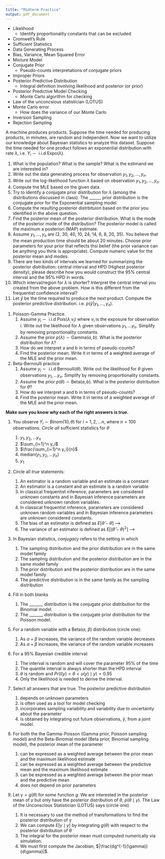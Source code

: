 ```yaml
---
title: "Midterm Practice"
output: pdf_document
---
```


\section{Definitions to know}
- Likelihood
  + Identify proportionality constants that can be excluded
- Cromwell's Rule
- Sufficient Statistics
- Data Generating Process
- Bias, Variance, Mean Squared Error
- Mixture Model
- Conjugate Prior
  + Pseudo-counts interpretations of conjugate priors
- Improper Priors
- Posterior Predictive Distribution
  + Integral definition involving likelihood and posterior (or prior)
- Posterior Predictive Model Checking
  + Monte Carlo algorithm for checking
- Law of the unconcsious statistician (LOTUS)
- Monte Carlo error 
  + How does the variance of our Monte Carlo 
- Inversion Sampling
- Rejection Sampling

\section{Practice Problem 1}

A machine produces products.  Suppose the time needed for producing products, in minutes, are random and independent.  Now we want to utilize our knowledge about Bayesian statistics to analyze this dataset. Suppose the time needed for one product follows an exponential distribution with rate $\lambda$, i.e. $Y_i \sim \text{ i.i.d Expo}(\lambda)$. \newline


#. What is the population? What is the sample? What is the estimand we are interested in?
#. Write out the data generating process for observation $y_1, y_2, \ldots, y_n$.
#. Write out the log-likelihood function $\lambda$ based on observation $y_1, y_2, \ldots, y_n$.
#. Compute the MLE based on the given data.
#. Try to identify a conjugate prior distribution for $\lambda$ (among the distributions discussed in class).  The ______ prior distribution is the conjugate prior for the Exponential sampling model.
#. Compute the resulting posterior distrbituion based on the prior you identified in the above question.
#. Find the posterior mean of the posterior distribution.  What is the mode of the posterior mode of the distribution? The posterior model is called the maximum a posteriori (MAP) estimate.
#. Assume $y_1, \ldots, y_n$ are (2, 30, 40, 10, 24, 14, 6, 8, 20, 35).  You believe \emph{a priori} that the mean production time should be about 20 minutes.  Choose prior parameters for your prior that reflects thsi belief (the prior variance can be anything you think is appropriate).  Compute numeric value for the posterior mean and modes.
#. There are two kinds of intervals we learned for summarizing the posterior distribution: central interval and HPD (Highest posterior density), please describe how you would construct the 95\% central interval and the 95\% HPD in words.
#. Which interval/region for $\lambda$ is shorter? Interpret the central interval you created from the above problem. How is this different from the frequentist confidence interval?
#. Let $\tilde{y}$ be the time required to produce the next product.  Compute the posterior predictive distribution. i.e.
$p(\tilde{y} | y_1, ..., y_n )$.


\section{Practice Problem 2}

#. Poisson-Gamma Practice.
    #. Assume $y_i \sim \text{ i.i.d Pois}(\lambda_, \nu_i)$ where $\nu_i$ is the exposure for observation $i$.  Write out the likelihood for $\lambda$ given observations $y_1, ... y_n$.  Simplify by removing proportionality constants.
    #.  Assume the prior $p(\lambda) \sim \text{Gamma}(a, b)$.  What is the posterior distribution for $\lambda$?
    #.  How do we interpret a and b in terms of pseudo-counts?
    #.  Find the posterior mean.  Write it in terms of a weighted average of the MLE and the prior mean.

#. Beta-Bernoulli practice
    #. Assume $y_i \sim \text{ i.i.d Bernoulli}(\theta)$.  Write out the likelihood for $\theta$ given observations $y_1, ... y_n$.  Simplify by removing proportionality constants.
    #.  Assume the prior $p(\theta) \sim \text{Beta}(a, b)$.  What is the posterior distribution for $\theta$?
    #.  How do we interpret a and b in terms of pseudo-counts?
    #.  Find the posterior mean.  Write it in terms of a weighted average of the MLE and the prior mean.
    
\section{Multiple Choice Practice}

**Make sure you know _why_ each of the right answers is true.**

#. You observe $Y_i \sim Binom(10, \theta)$ for $i = 1, 2, ... n$, where $n=100$ observations.  _Circle all_ sufficient statistics for $\theta$

    #. $y_1, y_2, ... y_n$
    #. $\sum_{i=1}^n y_i$
    #. $\frac{\sum_{i=1}^n y_i}{n}$
    #. median($y_1, y_2, ... y_n$)
    #. $y_1$

#. Circle all _true_ statements:
    #. An estimator is a random variable and an estimate is a constant
    #. An estimator is a constant and an estimate is a random variable
    #. In classical frequentist inference, parameters are considered unknown constants and in Bayesian inference parameters are considered unknown random variables.
    #. In classical frequentist inference, parameters are considered unknown random variables and in Bayesian inference parameters are unknown considered constants.
    #. The bias of an estimator is defined as $E[\hat \theta - \theta]$ -->
    #. The variance of an estimator is defined as $E[(\hat \theta - \theta)^2]$ -->
    


#. In Bayesian statistics, _conjugacy_ refers to the setting in which

    #. The sampling distribution and the prior distribution are in the same model family
    #. The sampling distribution and the posterior distribution are in the same model family
    #. The prior distribution and the posterior distribution are in the same model family
    #. The predictive distribution is in the same family as the sampling distribution


#. Fill in both blanks

    #.  The _______ distribution is the conjugate prior distribution for the Binomial model.
    #.  The _______ distribution is the conjugate prior distribution for the Poisson model.

#. For a random variable with a Beta($\alpha$, $\beta$) distribution (circle one):

    #.  As $\alpha + \beta$ increases, the variance of the random variable  decreases
    #.  As $\alpha + \beta$ increases, the variance of the random variable increases

#. For a $95\%$ Bayesian credible interval:

    #.  The interval is random and will cover the parameter $95\%$ of the time
    #.  The quantile interval is always shorter than the HPD interval
    #.  $\theta$ is random and $Pr(l(y) < \theta < u(y) \mid y) = 0.95$
    #.  Only the likelihood is needed to derive the interval.

#. Select all answers that are true.  The posterior predictive distribution
    #. depends on unknown parameters
    #. is often used as a tool for model checking
    #. incorporates sampling variability and variability due to uncertainty about the parameter
    #. is obtained by integrating out future observations, $\tilde y$, from a joint model.

#. For both the the Gamma-Poisson (Gamma prior, Poisson sampling model) and the Beta-Binomial model (Beta prior, Binomial sampling model), the posterior mean of the parameter 

    #. can be expressed as a weighted average between the prior mean and the maximum likelihood estimate
    #. can be expressed as a weighted average between the predictive mean and the maximum likelihood estimate
    #. can be expressed as a weighted average between the prior mean and the predictive mean
    #. does not depend on prior parameters


#. Let $\gamma = g(\theta)$ for some function $g$.  We are interested in the posterior mean of $\gamma$ but only have the posterior distribution of $\theta$, $p(\theta \mid y)$.  The Law of the Unconscious Statistician (LOTUS) says (circle one)

    #.  It is necessary to use the method of transformations to find the posterior distribution of $\gamma$
    #.  We can compute $E[\gamma \mid y]$ by integrating $g(\theta)$ with respect to the posterior distribution of $\theta$
    #. The integral for the posterior mean must computed numerically via simulation.
    #. We must first compute the Jacobian, $|\frac{dg^{-1}(\gamma)}{d\gamma}|$.